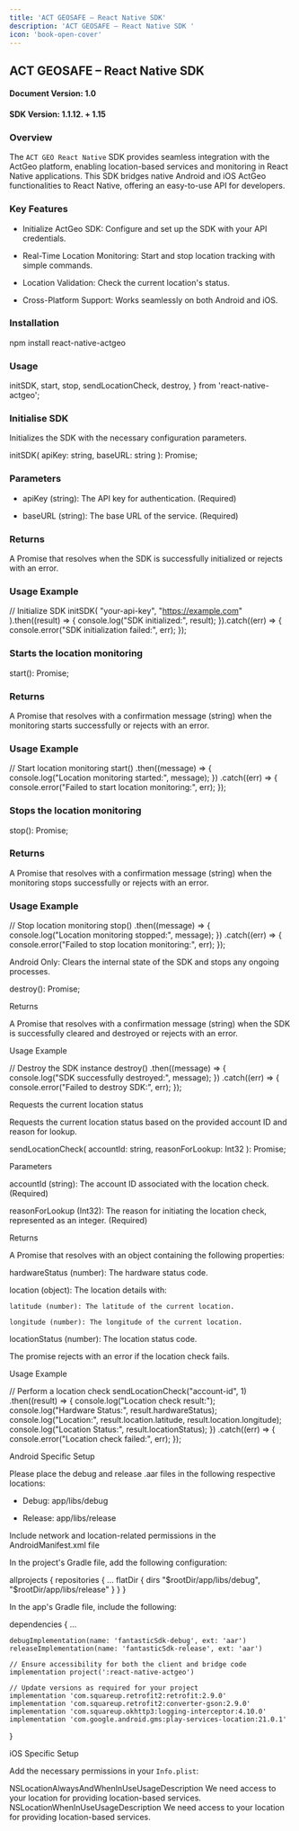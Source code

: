 ```yaml
---
title: 'ACT GEOSAFE – React Native SDK'
description: 'ACT GEOSAFE – React Native SDK '
icon: 'book-open-cover'
---
```


## ACT GEOSAFE – React Native SDK 

#### Document Version: 1.0 

#### SDK Version: 1.1.12. + 1.15 

 

 

### Overview  

The `ACT GEO React Native` SDK provides seamless integration with the ActGeo platform, enabling location-based services and monitoring in React Native applications. This SDK bridges native Android and iOS ActGeo functionalities to React Native, offering an easy-to-use API for developers. 

### Key Features 

- Initialize ActGeo SDK: Configure and set up the SDK with your API credentials. 

- Real-Time Location Monitoring: Start and stop location tracking with simple commands. 

- Location Validation: Check the current location's status. 

- Cross-Platform Support: Works seamlessly on both Android and iOS. 

### Installation 

npm install react-native-actgeo 

### Usage 

  initSDK, 
  start, 
  stop, 
  sendLocationCheck, 
  destroy, 
} from 'react-native-actgeo'; 

### Initialise SDK 

Initializes the SDK with the necessary configuration parameters. 

initSDK( 
    apiKey: string, 
    baseURL: string 
): Promise<void>; 

### Parameters 

- apiKey (string): The API key for authentication. (Required) 

- baseURL (string): The base URL of the service. (Required) 

### Returns 

A Promise that resolves when the SDK is successfully initialized or rejects with an error. 

### Usage Example 

 
// Initialize SDK 
initSDK( 
  "your-api-key", 
  "https://example.com" 
).then((result) => { 
  console.log("SDK initialized:", result); 
}).catch((err) => { 
  console.error("SDK initialization failed:", err); 
}); 

### Starts the location monitoring 

start(): Promise<string>; 

### Returns 

A Promise that resolves with a confirmation message (string) when the monitoring starts successfully or rejects with an error. 

### Usage Example 

 
// Start location monitoring 
start() 
  .then((message) => { 
    console.log("Location monitoring started:", message); 
  }) 
  .catch((err) => { 
    console.error("Failed to start location monitoring:", err); 
  }); 

### Stops the location monitoring 

stop(): Promise<string>; 

### Returns 

A Promise that resolves with a confirmation message (string) when the monitoring stops successfully or rejects with an error. 

### Usage Example 

 
// Stop location monitoring 
stop() 
  .then((message) => { 
    console.log("Location monitoring stopped:", message); 
  }) 
  .catch((err) => { 
    console.error("Failed to stop location monitoring:", err); 
  }); 

Android Only: Clears the internal state of the SDK and stops any ongoing processes. 

destroy(): Promise<string>; 

 

 

Returns 

 

A Promise that resolves with a confirmation message (string) when the SDK is successfully cleared and destroyed or rejects with an error. 

 

Usage Example 

 

 

 
// Destroy the SDK instance 
destroy() 
  .then((message) => { 
    console.log("SDK successfully destroyed:", message); 
  }) 
  .catch((err) => { 
    console.error("Failed to destroy SDK:", err); 
  }); 

 

 

Requests the current location status 

 

Requests the current location status based on the provided account ID and reason for lookup. 

 

 

sendLocationCheck( 
  accountId: string, 
  reasonForLookup: Int32 
): Promise<string>; 

 

 

Parameters 

 

accountId (string): The account ID associated with the location check. (Required) 

reasonForLookup (Int32): The reason for initiating the location check, represented as an integer. (Required) 

 

Returns 

 

A Promise that resolves with an object containing the following properties: 

 

hardwareStatus (number): The hardware status code. 

location (object): The location details with: 

    latitude (number): The latitude of the current location. 

    longitude (number): The longitude of the current location. 

locationStatus (number): The location status code. 

 

The promise rejects with an error if the location check fails. 

 

Usage Example 

 

 

 
// Perform a location check 
sendLocationCheck("account-id", 1) 
  .then((result) => { 
    console.log("Location check result:"); 
    console.log("Hardware Status:", result.hardwareStatus); 
    console.log("Location:", result.location.latitude, result.location.longitude); 
    console.log("Location Status:", result.locationStatus); 
  }) 
  .catch((err) => { 
    console.error("Location check failed:", err); 
  }); 

 

 

Android Specific Setup 

 

Please place the debug and release .aar files in the following respective locations: 

 

* Debug: app/libs/debug 

* Release: app/libs/release 

 

Include network and location-related permissions in the AndroidManifest.xml file 

 

<uses-permission android:name="android.permission.INTERNET"/> 
<uses-permission android:name="android.permission.ACCESS_COARSE_LOCATION"/> 
<uses-permission android:name="android.permission.ACCESS_FINE_LOCATION"/> 
<uses-permission android:name="android.permission.ACCESS_WIFI_STATE"/> 

 

In the project's Gradle file, add the following configuration: 

 

allprojects { 
    repositories { 
        ... 
        flatDir { 
            dirs "$rootDir/app/libs/debug", "$rootDir/app/libs/release" 
        } 
    } 
} 

 

In the app's Gradle file, include the following: 

 

dependencies { 
    ... 
 
    debugImplementation(name: 'fantasticSdk-debug', ext: 'aar') 
    releaseImplementation(name: 'fantasticSdk-release', ext: 'aar') 
 
    // Ensure accessibility for both the client and bridge code 
    implementation project(':react-native-actgeo') 
 
    // Update versions as required for your project 
    implementation 'com.squareup.retrofit2:retrofit:2.9.0' 
    implementation 'com.squareup.retrofit2:converter-gson:2.9.0' 
    implementation 'com.squareup.okhttp3:logging-interceptor:4.10.0' 
    implementation 'com.google.android.gms:play-services-location:21.0.1' 
} 

 

 

iOS Specific Setup 

 

 Add the necessary permissions in your `Info.plist`: 

 

 <key>NSLocationAlwaysAndWhenInUseUsageDescription</key> 
   <string>We need access to your location for providing location-based services.</string> 
   <key>NSLocationWhenInUseUsageDescription</key> 
   <string>We need access to your location for providing location-based services.</string> 

 
